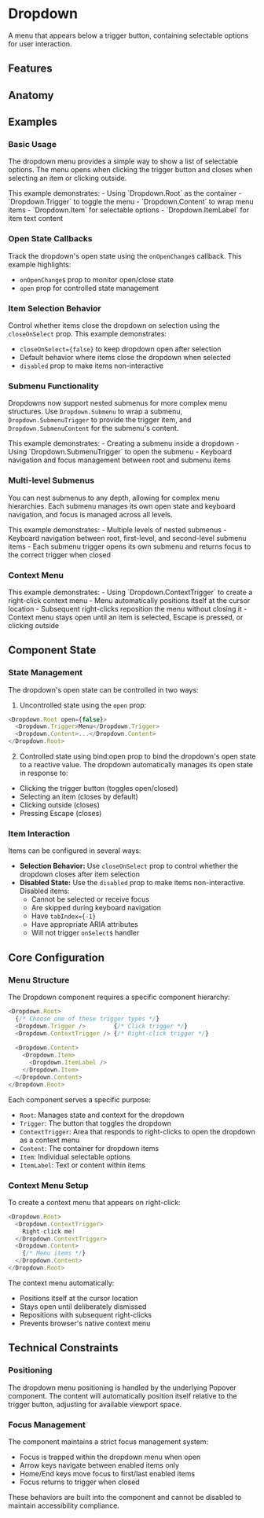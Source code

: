 
# Dropdown
A menu that appears below a trigger button, containing selectable options for user interaction.
<Showcase name="hero" />

## Features
<Features api={api} />

## Anatomy
<AnatomyTable api={api} />

## Examples

### Basic Usage
The dropdown menu provides a simple way to show a list of selectable options. The menu opens when clicking the trigger button and closes when selecting an item or clicking outside.

<Showcase name="hero" />
This example demonstrates:
- Using `Dropdown.Root` as the container
- `Dropdown.Trigger` to toggle the menu
- `Dropdown.Content` to wrap menu items
- `Dropdown.Item` for selectable options
- `Dropdown.ItemLabel` for item text content

### Open State Callbacks
Track the dropdown's open state using the `onOpenChange$` callback.
<Showcase name="callbacks" />
This example highlights:
- `onOpenChange$` prop to monitor open/close state
- `open` prop for controlled state management

### Item Selection Behavior
Control whether items close the dropdown on selection using the `closeOnSelect` prop.
<Showcase name="close-on-select" />
This example demonstrates:
- `closeOnSelect={false}` to keep dropdown open after selection
- Default behavior where items close the dropdown when selected
- `disabled` prop to make items non-interactive

### Submenu Functionality
Dropdowns now support nested submenus for more complex menu structures. Use `Dropdown.Submenu` to wrap a submenu, `Dropdown.SubmenuTrigger` to provide the trigger item, and `Dropdown.SubmenuContent` for the submenu's content.

<Showcase name="submenu" />
This example demonstrates:
- Creating a submenu inside a dropdown
- Using `Dropdown.SubmenuTrigger` to open the submenu
- Keyboard navigation and focus management between root and submenu items

### Multi-level Submenus
You can nest submenus to any depth, allowing for complex menu hierarchies. Each submenu manages its own open state and keyboard navigation, and focus is managed across all levels.

<Showcase name="submenu-multilevel" />
This example demonstrates:
- Multiple levels of nested submenus
- Keyboard navigation between root, first-level, and second-level submenu items
- Each submenu trigger opens its own submenu and returns focus to the correct trigger when closed

### Context Menu
<Showcase name="context-menu" />
This example demonstrates:
- Using `Dropdown.ContextTrigger` to create a right-click context menu
- Menu automatically positions itself at the cursor location
- Subsequent right-clicks reposition the menu without closing it
- Context menu stays open until an item is selected, Escape is pressed, or clicking outside

## Component State

### State Management
The dropdown's open state can be controlled in two ways:
1. Uncontrolled state using the `open` prop:
```typescript
<Dropdown.Root open={false}>
  <Dropdown.Trigger>Menu</Dropdown.Trigger>
  <Dropdown.Content>...</Dropdown.Content>
</Dropdown.Root>
```
2. Controlled state using bind:open prop to bind the dropdown's open state to a reactive value.
The dropdown automatically manages its open state in response to:
- Clicking the trigger button (toggles open/closed)
- Selecting an item (closes by default)
- Clicking outside (closes)
- Pressing Escape (closes)

### Item Interaction
Items can be configured in several ways:
- **Selection Behavior:** Use `closeOnSelect` prop to control whether the dropdown closes after item selection
- **Disabled State:** Use the `disabled` prop to make items non-interactive. Disabled items:
  - Cannot be selected or receive focus
  - Are skipped during keyboard navigation
  - Have `tabIndex={-1}`
  - Have appropriate ARIA attributes
  - Will not trigger `onSelect$` handler

## Core Configuration
### Menu Structure
The Dropdown component requires a specific component hierarchy:
```typescript
<Dropdown.Root>
  {/* Choose one of these trigger types */}
  <Dropdown.Trigger />        {/* Click trigger */}
  <Dropdown.ContextTrigger /> {/* Right-click trigger */}
  
  <Dropdown.Content>
    <Dropdown.Item>
      <Dropdown.ItemLabel />
    </Dropdown.Item>
  </Dropdown.Content>
</Dropdown.Root>
```
Each component serves a specific purpose:
- `Root`: Manages state and context for the dropdown
- `Trigger`: The button that toggles the dropdown
- `ContextTrigger`: Area that responds to right-clicks to open the dropdown as a context menu
- `Content`: The container for dropdown items
- `Item`: Individual selectable options
- `ItemLabel`: Text or content within items

### Context Menu Setup
To create a context menu that appears on right-click:
```typescript
<Dropdown.Root>
  <Dropdown.ContextTrigger>
    Right-click me!
  </Dropdown.ContextTrigger>
  <Dropdown.Content>
    {/* Menu items */}
  </Dropdown.Content>
</Dropdown.Root>
```
The context menu automatically:
- Positions itself at the cursor location
- Stays open until deliberately dismissed
- Repositions with subsequent right-clicks
- Prevents browser's native context menu

## Technical Constraints

### Positioning
The dropdown menu positioning is handled by the underlying Popover component. The content will automatically position
itself relative to the trigger button, adjusting for available viewport space.

### Focus Management
The component maintains a strict focus management system:
- Focus is trapped within the dropdown menu when open
- Arrow keys navigate between enabled items only
- Home/End keys move focus to first/last enabled items
- Focus returns to trigger when closed

These behaviors are built into the component and cannot be disabled to maintain accessibility compliance.





<APITable api={api} />